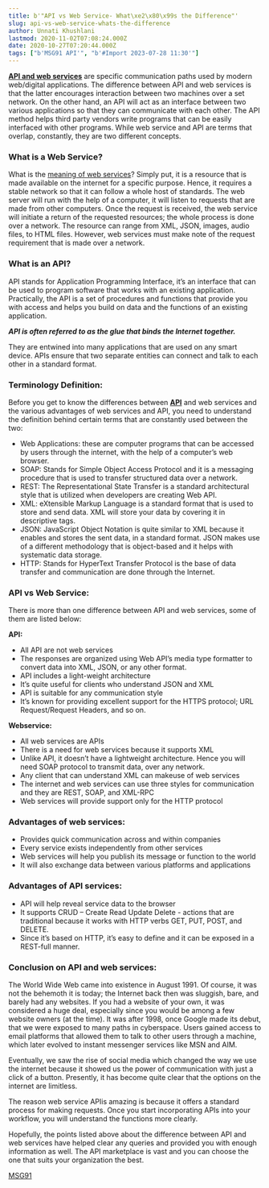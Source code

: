 ```yaml
---
title: b'"API vs Web Service- What\xe2\x80\x99s the Difference"'
slug: api-vs-web-service-whats-the-difference
author: Unnati Khushlani
lastmod: 2020-11-02T07:08:24.000Z
date: 2020-10-27T07:20:44.000Z
tags: ["b'MSG91 API'", "b'#Import 2023-07-28 11:30'"]
---
```


[**API and web services**](https://msg91.com/in/one-api/) are specific communication paths used by modern web/digital applications. The difference between API and web services is that the latter encourages interaction between two machines over a set network. On the other hand, an API will act as an interface between two various applications so that they can communicate with each other. The API method helps third party vendors write programs that can be easily interfaced with other programs. While web service and API are terms that overlap, constantly, they are two different concepts.

### What is a Web Service?

What is the [meaning of web services](https://www.tutorialspoint.com/webservices/what_are_web_services.htm)? Simply put, it is a resource that is made available on the internet for a specific purpose. Hence, it requires a stable network so that it can follow a whole host of standards. The web server will run with the help of a computer, it will listen to requests that are made from other computers. Once the request is received, the web service will initiate a return of the requested resources; the whole process is done over a network. The resource can range from XML, JSON, images, audio files, to HTML files. However, web services must make note of the request requirement that is made over a network.

### What is an API?

API stands for Application Programming Interface, it’s an interface that can be used to program software that works with an existing application. Practically, the API is a set of procedures and functions that provide you with access and helps you build on data and the functions of an existing application.   
  


***API is often referred to as the glue that binds the Internet together.***   
  


They are entwined into many applications that are used on any smart device. APIs ensure that two separate entities can connect and talk to each other in a standard format.

### Terminology Definition:

Before you get to know the differences between [**API**](https://msg91.com/in/one-api/) and web services and the various advantages of web services and API, you need to understand the definition behind certain terms that are constantly used between the two:

* Web Applications: these are computer programs that can be accessed by users through the internet, with the help of a computer’s web browser.
* SOAP: Stands for Simple Object Access Protocol and it is a messaging procedure that is used to transfer structured data over a network.
* REST: The Representational State Transfer is a standard architectural style that is utilized when developers are creating Web API.
* XML: eXtensible Markup Language is a standard format that is used to store and send data. XML will store your data by covering it in descriptive tags.
* JSON: JavaScript Object Notation is quite similar to XML because it enables and stores the sent data, in a standard format. JSON makes use of a different methodology that is object-based and it helps with systematic data storage.
* HTTP: Stands for HyperText Transfer Protocol is the base of data transfer and communication are done through the Internet.

### API vs Web Service:

There is more than one difference between API and web services, some of them are listed below:

**API:**

* All API are not web services
* The responses are organized using Web API’s media type formatter to convert data into XML, JSON, or any other format.
* API includes a light-weight architecture
* It’s quite useful for clients who understand JSON and XML
* API is suitable for any communication style
* It’s known for providing excellent support for the HTTPS protocol; URL Request/Request Headers, and so on.

**Webservice:**

* All web services are APIs
* There is a need for web services because it supports XML
* Unlike API, it doesn’t have a lightweight architecture. Hence you will need SOAP protocol to transmit data, over any network.
* Any client that can understand XML can makeuse of web services
* The internet and web services can use three styles for communication and they are REST, SOAP, and XML-RPC
* Web services will provide support only for the HTTP protocol

### Advantages of web services:

* Provides quick communication across and within companies
* Every service exists independently from other services
* Web services will help you publish its message or function to the world
* It will also exchange data between various platforms and applications

### Advantages of API services:

* API will help reveal service data to the browser
* It supports CRUD – Create Read Update Delete - actions that are traditional because it works with HTTP verbs GET, PUT, POST, and DELETE.
* Since it’s based on HTTP, it’s easy to define and it can be exposed in a REST-full manner.

### Conclusion on API and web services:

The World Wide Web came into existence in August 1991. Of course, it was not the behemoth it is today; the Internet back then was sluggish, bare, and barely had any websites. If you had a website of your own, it was considered a huge deal, especially since you would be among a few website owners (at the time). It was after 1998, once Google made its debut, that we were exposed to many paths in cyberspace. Users gained access to email platforms that allowed them to talk to other users through a machine, which later evolved to instant messenger services like MSN and AIM.

Eventually, we saw the rise of social media which changed the way we use the internet because it showed us the power of communication with just a click of a button. Presently, it has become quite clear that the options on the internet are limitless.

The reason web service APIis amazing is because it offers a standard process for making requests. Once you start incorporating APIs into your workflow, you will understand the functions more clearly.

Hopefully, the points listed above about the difference between API and web services have helped clear any queries and provided you with enough information as well. The API marketplace is vast and you can choose the one that suits your organization the best.

  
[MSG91](https://world.msg91.com/signup/?utm_source=Email_campaign&utm_medium=OneAPI&utm_campaign=US_Data) 

